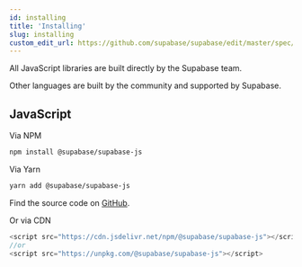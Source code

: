 ```yaml
---
id: installing
title: 'Installing'
slug: installing
custom_edit_url: https://github.com/supabase/supabase/edit/master/spec/supabase_js_v1.yml
---
```



All JavaScript libraries are built directly by the Supabase team.

Other languages are built by the community and supported by Supabase.

## JavaScript

Via NPM

```bash
npm install @supabase/supabase-js
```

Via Yarn

```bash
yarn add @supabase/supabase-js
```

Find the source code on [GitHub](https://github.com/supabase/supabase-js).

Or via CDN

```js
<script src="https://cdn.jsdelivr.net/npm/@supabase/supabase-js"></script>
//or
<script src="https://unpkg.com/@supabase/supabase-js"></script>
```
